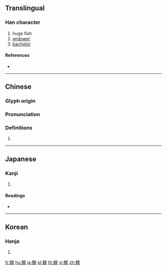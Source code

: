 {{character info/new}}
{{also|鳏}}
==Translingual==

===Han character===
{{Han char|rn=195|rad=魚|as=10|sn=21|four=26333|canj=NFWLE,NFWLF}}

# huge fish
# [[widower]]
# [[bachelor]]

====References====
* {{Han ref|kx=1475.400|dkj=46382|dj=2007.250|hdz=74706.090|uh=9C25|ud=39973|bh=C560|bd=50528}}

----

==Chinese==
{{zh-forms|s=鳏}}

===Glyph origin===
{{Han etym}}

===Pronunciation===
{{zh-pron
|m=guān
|c=gwaan1
|h=pfs=
|md=
|mn=
|w=
|mc=y
|oc=y
|cat=
}}

===Definitions===
{{zh-hanzi}}

# {{rfdef|lang=zh}}

----

==Japanese==

===Kanji===
{{ja-kanji|grade=|rs=魚10}}

# {{defn|lang=ja|sort=魚10}}

====Readings====
* {{ja-readings|on=[[かん]] (kan), [[こん]] (kon)|kun=[[やもお]] (yamoo), [[やむ]] (yamu)}}

----

==Korean==

===Hanja===
{{ko-hanja|hangeul=환|eumhun=|rv=hwan|mr=hwan|y=hwan}}

# {{defn|lang=ko|sort=魚10}}

[[fr:鰥]]
[[hu:鰥]]
[[ja:鰥]]
[[pl:鰥]]
[[th:鰥]]
[[vi:鰥]]
[[zh:鰥]]